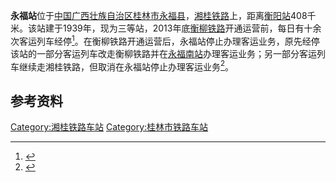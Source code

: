 {{Infobox China railway station 
|车站名称 = 永福站
|图片 =Yongfu_Station.jpg
|图片介紹 = 永福站站房
|车站名称拼音 = Yǒngfú
|车站位置 = [[广西壮族自治区|广西壮族自治区]][[永福县|永福县]]
|归属= [[南宁铁路局|南宁铁路局]]
|线路 = [[湘桂铁路|湘桂铁路]]
|车站等级 = [[三等站_(中铁)|三等站]]
|月台数目 = 
}}

'''永福站'''位于[[中国|中国]][[广西壮族自治区|广西壮族自治区]][[桂林市|桂林市]][[永福县|永福县]]，[[湘桂铁路|湘桂铁路]]上，距离[[衡阳站|衡阳站]]408千米。该站建于1939年，现为三等站，2013年底[[衡柳铁路|衡柳铁路]]开通运营前，每日有十余次客运列车经停<ref>{{Cite web |url=http://www.17u.com/train/TrainStationIntro-yongfu.html |title=永福火车站 |access-date=2010-09-02 |archive-date=2018-07-28 |archive-url=https://web.archive.org/web/20180728071023/http://www.17u.com/train/TrainStationIntro-yongfu.html |dead-url=no }}</ref>。在衡柳铁路开通运营后，永福站停止办理客运业务，原先经停该站的一部分客运列车改走衡柳铁路并在[[永福南站|永福南站]]办理客运业务；另一部分客运列车继续走湘桂铁路，但取消在永福站停止办理客运业务<ref>{{Cite book|title=中国铁路站名词典|last=孙本祥主编|first=|publisher=北京：[[中国铁道出版社|中国铁道出版社]]|year=2003.04|isbn=7-113-03941-3|location=|pages=480}}</ref>。


==参考资料==
{{reflist}}

{{湘桂铁路}}

[[Category:湘桂铁路车站|Category:湘桂铁路车站]]
[[Category:桂林市铁路车站|Category:桂林市铁路车站]]


{{China-rail-stub}}